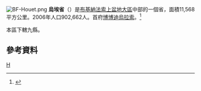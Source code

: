 [[File:BF-Houet.png|right]]
'''烏埃省'''（{{lang-fr|Houet}}）是[[布基納法索|布基納法索]][[上盆地大區|上盆地大區]]中部的一個省，面積11,568平方公里。2006年人口902,662人。首府[[博博迪烏拉索|博博迪烏拉索]]。<ref>{{Cite web |url=http://www.insd.bf/Documents/Publications/INSD/Publications/Resultats_enquetes/Autres%20enq/Rapport_preliminaire_RGPH06.pdf |title=2006年人口普查初步結果 |access-date=2008-09-22 |archive-url=https://web.archive.org/web/20150721185435/http://www.insd.bf/Documents/Publications/INSD/Publications/Resultats_enquetes/Autres%20enq/Rapport_preliminaire_RGPH06.pdf |archive-date=2015-07-21 |dead-url=yes }}</ref>

本區下轄九縣。

==參考資料==
{{Reflist}}
{{coord|display=title}}
{{BurkinaFaso-geo-stub}}
{{布吉納法索行政區劃}}

[[Category:布基納法索省份|H]]
